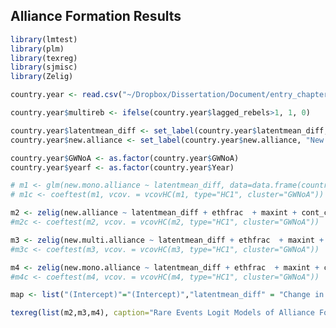 ## Alliance Formation Results

```r
library(lmtest)
library(plm)
library(texreg)
library(sjmisc)
library(Zelig)

country.year <- read.csv("~/Dropbox/Dissertation/Document/entry_chapter/entry_analysis/conflict_year.csv")

country.year$multireb <- ifelse(country.year$lagged_rebels>1, 1, 0)

country.year$latentmean_diff <- set_label(country.year$latentmean_diff, "Change in Human Rights")
country.year$new.alliance <- set_label(country.year$new.alliance, "New Rebel Group")

country.year$GWNoA <- as.factor(country.year$GWNoA)
country.year$yearf <- as.factor(country.year$Year)

# m1 <- glm(new.mono.alliance ~ latentmean_diff, data=data.frame(country.year), family=binomial("logit"))
# m1c <- coeftest(m1, vcov. = vcovHC(m1, type="HC1", cluster="GWNoA"))

m2 <- zelig(new.alliance ~ latentmean_diff + ethfrac  + maxint + cont_civil + multireb + lgdp + lpop + mtnest + polity2, data=data.frame(country.year), model="relogit")
#m2c <- coeftest(m2, vcov. = vcovHC(m2, type="HC1", cluster="GWNoA"))

m3 <- zelig(new.multi.alliance ~ latentmean_diff + ethfrac  + maxint + cont_civil + multireb + lgdp + lpop + mtnest + polity2, data=data.frame(country.year), model="relogit")
#m3c <- coeftest(m3, vcov. = vcovHC(m3, type="HC1", cluster="GWNoA"))

m4 <- zelig(new.mono.alliance ~ latentmean_diff + ethfrac  + maxint + cont_civil + multireb + lgdp + lpop + mtnest + polity2, data=data.frame(country.year), model="relogit")
#m4c <- coeftest(m4, vcov. = vcovHC(m4, type="HC1", cluster="GWNoA"))

map <- list("(Intercept)"="(Intercept)","latentmean_diff" = "Change in Human Rights", "ethfrac" = "Ethnolinguistic Fractionalization", "latentmean_diff:ethfrac"="Human Rights X Fractionalization","country_ethnic"="Ethnic Groups", "maxint" = "Intensity Level", "new_conflict" = "New Conflict", "multireb"="Prev. Multi-rebel", "cont_civil" = "Contiguous Civil War", "lagged_rebels" = "Lagged Rebel Groups", "Incompatibilityterritory" = "Secessionist", "lgdp" = "Logged GDP per capita",  "lpop" = "Logged Population", "polity2" = "Polity", "postcw"="Post Cold War")

texreg(list(m2,m3,m4), caption="Rare Events Logit Models of Alliance Formation", custom.coef.map=map, custom.model.names = c("M1 All Alliances", "M2 Multiethnic", "M3 Monoethnic"), stars = c(0.001, 0.01, 0.05, 0.1), symbol="\\dagger")
```